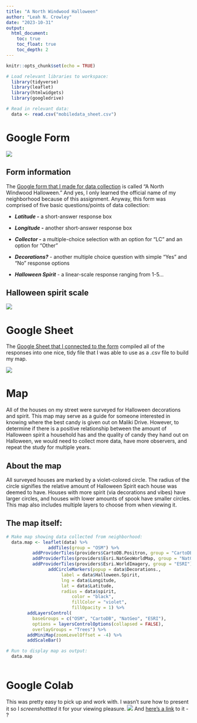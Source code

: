 ```yaml
---
title: "A North Windwood Halloween"
author: "Leah N. Crowley"
date: "2023-10-31"
output:
  html_document:
    toc: true
    toc_float: true
    toc_depth: 2
---
```


```r
knitr::opts_chunk$set(echo = TRUE)

# Load relevant libraries to workspace: 
  library(tidyverse)
  library(leaflet)
  library(htmlwidgets)
  library(googledrive)

```

```r

# Read in relevant data:
  data <- read.csv("mobiledata_sheet.csv")

```

# Google Form

![](cap.PNG)

## Form information
The [Google form that I made for data collection](https://forms.gle/uXd8xeTC6C27YP687) is called "A North Windwood Halloween." And yes, I only learned the official name of my neighborhood because of this assignment. Anyway, this form was comprised of five basic questions/points of data collection:

-   ***Latitude -*** a short-answer response box

-    ***Longitude -*** another short-answer response box

-    ***Collector -*** a multiple-choice selection with an option for "LC" and an option for "Other"

-    ***Decorations?*** - another multiple choice question with simple "Yes" and "No" response options

-    ***Halloween Spirit*** - a linear-scale response ranging from 1-5...

## Halloween spirit scale

![](cap5.PNG)

# Google Sheet
The [Google Sheet that I connected to the form](https://docs.google.com/spreadsheets/d/1dGCrX67utFIrrSzU9jj4QMlVwhGC8MyQ8L6uYdaCDAE/edit?usp=sharing) compiled all of the responses into one nice, tidy file that I was able to use as a .csv file to build my map. 

![](cap4.PNG)

# Map
All of the houses on my street were surveyed for Halloween decorations and spirit. This map may serve as a guide for someone interested in knowing where the best candy is given out on Maliki Drive. However, to determine if there is a positive relationship between the amount of Halloween spirit a household has and the quality of candy they hand out on Halloween, we would need to collect more data, have more observers, and repeat the study for multiple years. 

## About the map
All surveyed houses are marked by a violet-colored circle. The radius of the circle signifies the relative amount of Halloween Spirit each house was deemed to have. Houses with more spirit (via decorations and vibes) have larger circles, and houses with lower amounts of spook have smaller circles. This map also includes multiple layers to choose from when viewing it. 

## The map itself:

```r

# Make map showing data collected from neighborhood: 
  data.map <- leaflet(data) %>% 
                addTiles(group = "OSM") %>%
          addProviderTiles(providers$CartoDB.Positron, group = "CartoDB") %>%
          addProviderTiles(providers$Esri.NatGeoWorldMap, group = "NatGeo") %>%
          addProviderTiles(providers$Esri.WorldImagery, group = "ESRI") %>%
                addCircleMarkers(popup = data$Decorations.,
                     label = data$Halloween.Spirit,
                     lng = data$Longitude, 
                     lat = data$Latitude,
                     radius = data$spirit,
                         color = "black",
                         fillColor = "violet",
                         fillOpacity = 1) %>%
        addLayersControl(
          baseGroups = c("OSM", "CartoDB", "NatGeo", "ESRI"),
          options = layersControlOptions(collapsed = FALSE),
          overlayGroups = "Trees") %>%
        addMiniMap(zoomLevelOffset = -4) %>%
        addScaleBar()

# Run to display map as output:
  data.map
                  
```

# Google Colab
This was pretty easy to pick up and work with. I wasn't sure how to present it so I *screenshottted* it for your viewing pleasure. 
![](cap6.PNG)
And [here's a link](https://colab.research.google.com/drive/1f0h_EMEErMsSrK3yE4IGJYLCkJ_PORjP#scrollTo=NhqgpxG2UMjV) to it - ?